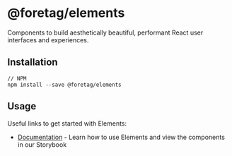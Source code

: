 
<Meta 
	title='Packages/elements'
/>

# @foretag/elements

Components to build aesthetically beautiful, performant React user interfaces and experiences.

## Installation

```
// NPM
npm install --save @foretag/elements
```

## Usage

Useful links to get started with Elements:

- [Documentation](https://elements.web.foret.ag) - Learn how to use Elements and view the components in our Storybook